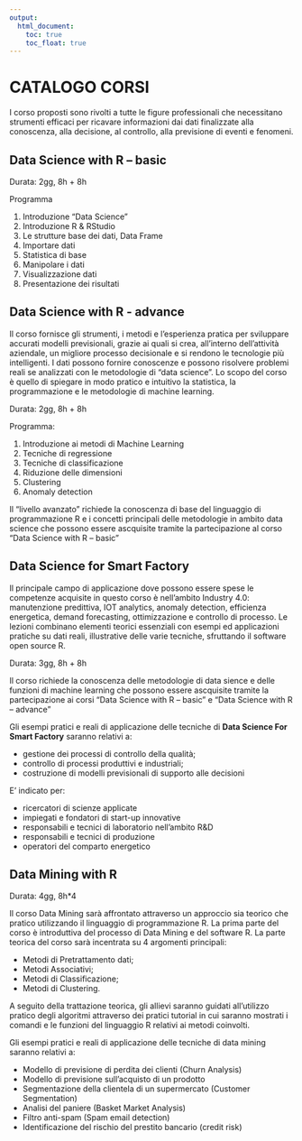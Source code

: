 ```yaml
---
output:
  html_document: 
    toc: true
    toc_float: true
---
```


<link rel="stylesheet" href="styles.css" type="text/css">

# CATALOGO CORSI

I corso proposti sono rivolti a tutte le figure professionali che necessitano strumenti efficaci per ricavare informazioni dai dati finalizzate alla conoscenza, alla decisione, al controllo, alla previsione di eventi e fenomeni.


## Data Science with R – basic 

Durata: 2gg, 8h + 8h

Programma

1.  Introduzione “Data Science”
2.	Introduzione R & RStudio
3.	Le strutture base dei dati, Data Frame
4.	Importare dati
5.	Statistica di base
6.	Manipolare i dati
7.	Visualizzazione dati 
8.	Presentazione dei risultati


## Data Science with R - advance 

Il corso fornisce gli strumenti, i metodi e l'esperienza pratica per sviluppare accurati modelli previsionali, grazie ai quali si crea, all’interno dell’attività aziendale, un migliore processo decisionale e si rendono le tecnologie più intelligenti. I dati possono fornire conoscenze e possono risolvere problemi reali se analizzati con le metodologie di “data science”. Lo scopo del corso è quello di spiegare in modo pratico e intuitivo la statistica, la programmazione e le metodologie di machine learning. 

Durata: 2gg, 8h + 8h

Programma:

1.	Introduzione ai metodi di Machine Learning
2.	Tecniche di regressione
3.	Tecniche di classificazione
4.	Riduzione delle dimensioni
5.	Clustering
6.  Anomaly detection

Il “livello avanzato” richiede la conoscenza di base del linguaggio di programmazione R e i concetti principali delle metodologie in ambito data science che possono essere ascquisite tramite la partecipazione al corso "Data Science with R – basic" 

## Data Science for Smart Factory 

Il principale campo di applicazione dove possono essere spese le competenze acquisite in questo corso è nell'ambito Industry 4.0: manutenzione predittiva, IOT analytics, anomaly detection, efficienza energetica, demand forecasting, ottimizzazione e controllo di processo. Le lezioni combinano elementi teorici essenziali con esempi ed applicazioni pratiche su dati reali, illustrative delle varie tecniche, sfruttando il software open source R. 

Durata: 3gg, 8h + 8h

Il corso richiede la conoscenza delle metodologie di data sience e delle funzioni di machine learning che possono essere ascquisite tramite la partecipazione ai corsi "Data Science with R – basic" e "Data Science with R – advance" 

Gli esempi pratici e reali di applicazione delle tecniche di **Data Science For Smart Factory** saranno relativi a:

* gestione dei processi di controllo della qualità;
* controllo di processi produttivi e industriali;
* costruzione di modelli previsionali di supporto alle decisioni

E’ indicato per:

* ricercatori di scienze applicate
* impiegati e fondatori di start-up innovative
* responsabili e tecnici di laboratorio nell’ambito R&D
* responsabili e tecnici di produzione
* operatori del comparto energetico


## Data Mining with R 

Durata: 4gg, 8h*4

Il corso Data Mining sarà affrontato attraverso un approccio sia teorico che pratico utilizzando il linguaggio di programmazione R. La prima parte del corso è introduttiva del processo di Data Mining e del software R.
La parte teorica del corso sarà incentrata su 4 argomenti principali:

* Metodi di Pretrattamento dati;
* Metodi Associativi;
* Metodi di Classificazione;
* Metodi di Clustering.

A seguito della trattazione teorica, gli allievi saranno guidati all’utilizzo pratico degli algoritmi attraverso dei pratici tutorial in cui saranno mostrati i comandi e le funzioni del linguaggio R relativi ai metodi coinvolti.

Gli esempi pratici e reali di applicazione delle tecniche di data mining saranno relativi a:

* Modello di previsione di perdita dei clienti (Churn Analysis)
* Modello di previsione sull’acquisto di un prodotto
* Segmentazione della clientela di un supermercato (Customer Segmentation)
* Analisi del paniere (Basket Market Analysis)
* Filtro anti-spam (Spam email detection)
* Identificazione del rischio del prestito bancario (credit risk)

